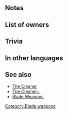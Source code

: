 {{SkillPage Tabs}}{{Weapon Infobox
|tagid=SID_スレッダブラー＋
|weaponType=Blue Tome
|weaponName={{PAGENAME}}
|altWeaponName=Blárblade Plus
|might=13
|range=2
|effect=Slows Special trigger (cooldown count+1).<br>Grants bonus to unit’s Atk = total bonuses on unit during combat.
|cooldown=1
|cost=300
|exclusive=0
|userVersion1=Closed|userVersion2=Open|statModifiers=0,13,0,0,0
|properties=random_all
}}
==Notes==
{{BonusesToAtk}}
==List of owners==
{{Skill Hero List}}

==Trivia==
{{TomeColorTrivia|blar}}

==In other languages==
{{OtherLanguages
|japanese=ブラーブレード＋
|german=Blárklinge+
|spanishEU=Lluvia zarca +
|spanishLA=Cuchillas añil +
|french=Lames saphir +
|italian=Turchinlama+
|chineseTW=蒼藍之刃＋
|portuguese=Lâmina anil+
}}
==See also==
* [[The Cleaner]]
* [[The Cleaner+]]
* [[Blade Weapons]]
{{Weapons Navbox}}
[[Category:Blade weapons]]
{{DEFAULTSORT:Blarblade+}}